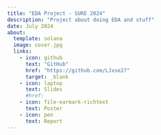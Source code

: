 ```yaml
---
title: "EDA Project - SURE 2024"
description: "Project about doing EDA and stuff"
date: July 2024
about:
  template: solana
  image: cover.jpg
  links:
    - icon: github
      text: "GitHub"
      href: "https://github.com/LJxse27"
      target: _blank
    - icon: laptop
      text: Slides
      #href: 
    - icon: file-earmark-richtext
      text: Poster
    - icon: pen
      text: Report
---
```



